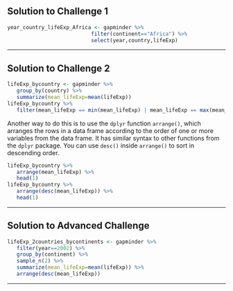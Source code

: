## Solution to Challenge 1
```r
year_country_lifeExp_Africa <- gapminder %>%
                           filter(continent=="Africa") %>%
                           select(year,country,lifeExp)
```

---

## Solution to Challenge 2

```r
lifeExp_bycountry <- gapminder %>%
   group_by(country) %>%
   summarize(mean_lifeExp=mean(lifeExp))
lifeExp_bycountry %>% 
   filter(mean_lifeExp == min(mean_lifeExp) | mean_lifeExp == max(mean_lifeExp))
```

Another way to do this is to use the `dplyr` function `arrange()`, which 
arranges the rows in a data frame according to the order of one or more 
variables from the data frame.  It has similar syntax to other functions from 
the `dplyr` package. You can use `desc()` inside `arrange()` to sort in 
descending order.

```r
lifeExp_bycountry %>%
   arrange(mean_lifeExp) %>%
   head(1)
lifeExp_bycountry %>%
   arrange(desc(mean_lifeExp)) %>%
   head(1)
```

---


## Solution to Advanced Challenge
```r
lifeExp_2countries_bycontinents <- gapminder %>%
   filter(year==2002) %>%
   group_by(continent) %>%
   sample_n(2) %>%
   summarize(mean_lifeExp=mean(lifeExp)) %>%
   arrange(desc(mean_lifeExp))
```

---

